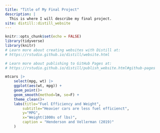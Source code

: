 ```yaml
---
title: "Title of My Final Project"
description: |
  This is where I will describe my final project.
site: distill::distill_website
---
```


```r
knitr::opts_chunk$set(echo = FALSE)
library(tidyverse)
library(knitr)
# Learn more about creating websites with Distill at:
# https://rstudio.github.io/distill/website.html

# Learn more about publishing to GitHub Pages at:
# https://rstudio.github.io/distill/publish_website.html#github-pages

```

```r
mtcars |>
    select(mpg, wt) |>
    ggplot(aes(wt, mpg)) +
    geom_point()+
    geom_smooth(method=lm, se=F) +
    theme_clean()+
    labs(title="Fuel Efficiency and Weight",
        subtitle="Heavier cars are less fuel efficienct",
        y="MPG",
        x="Weight(1000s of lbs)",
        caption = "Henderson and Vellerman (2019)"
    )

```

